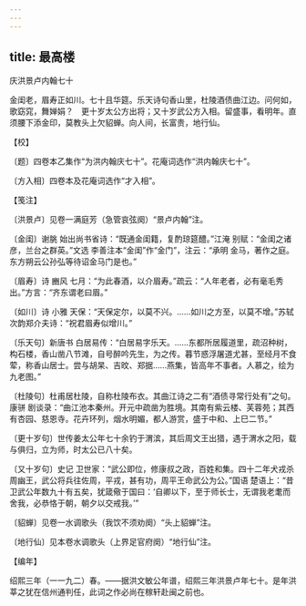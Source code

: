 ```yaml
---
---
---
```

title: 最高楼
---



庆洪景卢内翰七十





金闺老，眉寿正如川。七十且华筵。乐天诗句香山里，杜陵酒债曲江边。问何如，歌窈窕，舞婵娟？　更十岁太公方出将；又十岁武公方入相。留盛事，看明年。直须腰下添金印，莫教头上欠貂蝉。向人间，长富贵，地行仙。





【校】


〔题〕四卷本乙集作“为洪内翰庆七十”。花庵词选作“洪内翰庆七十”。

〔方入相〕四卷本及花庵词选作“才入相”。





【笺注】


〔洪景卢〕见卷一满庭芳（急管哀弦阕）“景卢内翰”注。

〔金闺〕谢朓 始出尚书省诗：“既通金闺籍，复酌琼筵醴。”江淹 别赋：“金闺之诸彦，兰台之群英。”文选 李善注本“金闺”作“金门”，注云：“承明 金马，著作之庭。东方朔云公孙弘等待诏金马门是也。”

〔眉寿〕诗 豳风 七月：“为此春酒，以介眉寿。”疏云：“人年老者，必有毫毛秀出。”方言：“齐东谓老曰眉。”

〔如川〕诗 小雅 天保：“天保定尔，以莫不兴。……如川之方至，以莫不增。”苏轼 次韵郑介夫诗：“祝君眉寿似增川。”

〔乐天句〕新唐书 白居易传：“白居易字乐天。……东都所居履道里，疏沼种树，构石楼，香山凿八节滩，自号醉吟先生，为之传。暮节惑浮屠道尤甚，至经月不食荤，称香山居士。尝与胡杲、吉旼、郑据……燕集，皆高年不事者。人慕之，绘为九老图。”

〔杜陵句〕杜甫居杜陵，自称杜陵布衣。其曲江诗之二有“酒债寻常行处有”之句。康骈 剧谈录：“曲江池本秦州。开元中疏凿为胜境。其南有紫云楼、芙蓉苑；其西有杏园、慈恩寺。花卉环列，烟水明媚，都人游赏，盛于中和、上巳二节。”

〔更十岁句〕世传姜太公年七十余钓于渭滨，其后周文王出猎，遇于渭水之阳，载与俱归，立为师，时太公已八十矣。

〔又十岁句〕史记 卫世家：“武公即位，修康叔之政，百姓和集。四十二年犬戎杀周幽王，武公将兵往佐周，平戎，甚有功，周平王命武公为公。”国语 楚语上：“昔卫武公年数九十有五矣，犹箴儆于国曰：‘自卿以下，至于师长士，无谓我老耄而舍我，必恭恪于朝，朝夕以交戒我。’”

〔貂蝉〕见卷一水调歌头（我饮不须劝阕）“头上貂蝉”注。

〔地行仙〕见本卷水调歌头（上界足官府阕）“地行仙”注。





【编年】


绍熙三年（一一九二）春。——据洪文敏公年谱，绍熙三年洪景卢年七十。是年洪莘之犹在信州通判任，此词之作必尚在稼轩赴闽之前也。